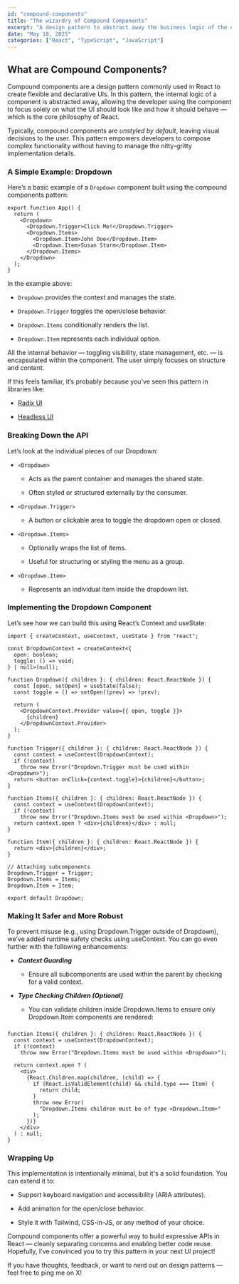 ```yaml
---
id: "compound-components"
title: "The wizardry of Compound Components"
excerpt: "A design pattern to abstract away the business logic of the component to the Actor"
date: "May 18, 2025"
categories: ["React", "TypeScript", "JavaScript"]
---
```


## What are Compound Components?

Compound components are a design pattern commonly used in React to create flexible and declarative UIs. In this pattern, the internal logic of a component is abstracted away, allowing the developer using the component to focus solely on what the UI should look like and how it should behave — which is the core philosophy of React.

Typically, compound components are _unstyled by default_, leaving visual decisions to the user. This pattern empowers developers to compose complex functionality without having to manage the nitty-gritty implementation details.

### A Simple Example: Dropdown

Here’s a basic example of a `Dropdown` component built using the compound components pattern:

```tsx
export function App() {
  return (
    <Dropdown>
      <Dropdown.Trigger>Click Me!</Dropdown.Trigger>
      <Dropdown.Items>
        <Dropdown.Item>John Doe</Dropdown.Item>
        <Dropdown.Item>Susan Storm</Dropdown.Item>
      </Dropdown.Items>
    </Dropdown>
  );
}
```

In the example above:

- `Dropdown` provides the context and manages the state.

- `Dropdown.Trigger` toggles the open/close behavior.

- `Dropdown.Items` conditionally renders the list.

- `Dropdown.Item` represents each individual option.

All the internal behavior — toggling visibility, state management, etc. — is encapsulated within the component. The user simply focuses on structure and content.

If this feels familiar, it’s probably because you’ve seen this pattern in libraries like:

- [Radix UI](https://www.radix-ui.com/themes/docs/components/dialog)

- [Headless UI](https://headlessui.com/react/menu)

### Breaking Down the API

Let’s look at the individual pieces of our Dropdown:

- `<Dropdown>`

  - Acts as the parent container and manages the shared state.

  - Often styled or structured externally by the consumer.

- `<Dropdown.Trigger>`

  - A button or clickable area to toggle the dropdown open or closed.

- `<Dropdown.Items>`

  - Optionally wraps the list of items.

  - Useful for structuring or styling the menu as a group.

- `<Dropdown.Item>`

  - Represents an individual item inside the dropdown list.

### Implementing the Dropdown Component

Let’s see how we can build this using React’s Context and useState:

```tsx
import { createContext, useContext, useState } from "react";

const DropdownContext = createContext<{
  open: boolean;
  toggle: () => void;
} | null>(null);

function Dropdown({ children }: { children: React.ReactNode }) {
  const [open, setOpen] = useState(false);
  const toggle = () => setOpen((prev) => !prev);

  return (
    <DropdownContext.Provider value={{ open, toggle }}>
      {children}
    </DropdownContext.Provider>
  );
}

function Trigger({ children }: { children: React.ReactNode }) {
  const context = useContext(DropdownContext);
  if (!context)
    throw new Error("Dropdown.Trigger must be used within <Dropdown>");
  return <button onClick={context.toggle}>{children}</button>;
}

function Items({ children }: { children: React.ReactNode }) {
  const context = useContext(DropdownContext);
  if (!context)
    throw new Error("Dropdown.Items must be used within <Dropdown>");
  return context.open ? <div>{children}</div> : null;
}

function Item({ children }: { children: React.ReactNode }) {
  return <div>{children}</div>;
}

// Attaching subcomponents
Dropdown.Trigger = Trigger;
Dropdown.Items = Items;
Dropdown.Item = Item;

export default Dropdown;
```

### Making It Safer and More Robust

To prevent misuse (e.g., using Dropdown.Trigger outside of Dropdown), we’ve added runtime safety checks using useContext. You can go even further with the following enhancements:

- **_Context Guarding_**

  - Ensure all subcomponents are used within the parent by checking for a valid context.

- **_Type Checking Children (Optional)_**

  - You can validate children inside Dropdown.Items to ensure only Dropdown.Item components are rendered:

###

```tsx
function Items({ children }: { children: React.ReactNode }) {
  const context = useContext(DropdownContext);
  if (!context)
    throw new Error("Dropdown.Items must be used within <Dropdown>");

  return context.open ? (
    <div>
      {React.Children.map(children, (child) => {
        if (React.isValidElement(child) && child.type === Item) {
          return child;
        }
        throw new Error(
          "Dropdown.Items children must be of type <Dropdown.Item>"
        );
      })}
    </div>
  ) : null;
}
```

### Wrapping Up

This implementation is intentionally minimal, but it's a solid foundation. You can extend it to:

- Support keyboard navigation and accessibility (ARIA attributes).

- Add animation for the open/close behavior.

- Style it with Tailwind, CSS-in-JS, or any method of your choice.

Compound components offer a powerful way to build expressive APIs in React — cleanly separating concerns and enabling better code reuse. Hopefully, I’ve convinced you to try this pattern in your next UI project!

If you have thoughts, feedback, or want to nerd out on design patterns — feel free to ping me on X!
